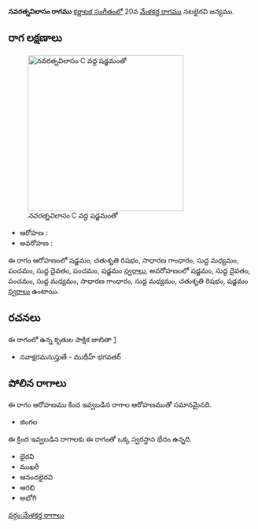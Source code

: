 {{Infobox ragam
	| name          	= నవరత్నవిలాసం
	| synonym	    	= 
	| mela          	= 
	| chakra        	= 
	| janaka        	= 
	| type          	= షడవ
	| arohanam      	= {{svaraC|S|R2|G2|M1|P|D1|P|S'}} 
	| avarohanam    	= {{svaraC|S'|D1|P|M1|G2|M1|R2|S}}
	| jeeva         	=
	| chhaya        	=
	| nyasa         	=
	| vishesha      	= 
	| equivalent  		= 
}}
{{కర్ణాటక సంగీత రాగాలు}}
'''నవరత్నవిలాసం రాగము''' [[కర్ణాటక సంగీతం]]లో 20వ [[మేళకర్త రాగము]] నటభైరవి జన్యము. 


==రాగ లక్షణాలు==
[[Image:navaratnavilasam_kb2wiki.png|thumb|right|316px|''నవరత్నవిలాసం'' C వద్ద షడ్జమంతో]]

* ఆరోహణ : {{svaraC|S|R2|G2|M1|P|D1|P|S'}} 
* అవరోహణ : {{svaraC|S'|D1|P|M1|G2|M1|R2|S}}

ఈ రాగం ఆరోహణంలో షడ్జమం, చతుశృతి రిషభం, సాధారణ  గాంధారం, సుద్ద మధ్యమం, పంచమం, సుద్ద దైవతం, పంచమం, షడ్జమం [[స్వరాలు]], అవరోహణంలో షడ్జమం, సుద్ద దైవతం, పంచమం, సుద్ద మధ్యమం, సాధారణ  గాంధారం, సుద్ద మధ్యమం, చతుశృతి రిషభం, షడ్జమం [[స్వరాలు]] ఉంటాయి.

==రచనలు==
ఈ రాగంలో ఉన్న కృతుల పాక్షిక జాబితా [https://github.com/ssrihari/ragavardhini/blob/master/ragas/kritis.psv]
* నవాక్షరమనుస్తుతే - ముథీహ్ భగవతర్




==పోలిన రాగాలు==
ఈ రాగం ఆరోహణము కింద ఇవ్వబడిన రాగాల ఆరోహణముతో సమానమైనది.
* జింగల

ఈ క్రింద ఇవ్వబడిన రాగాలకు ఈ రాగంతో ఒక్క స్వరస్థాన భేదం ఉన్నది.
* భైరవి
* ముఖరీ
* ఆనందభైరవి
* ఆరభి
* అభోగి



[[వర్గం:మేళకర్త రాగాలు]]